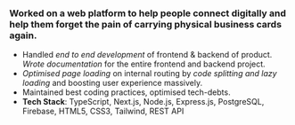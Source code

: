 ### Worked on a web platform to help people connect digitally and help them forget the pain of carrying physical business cards again.

- Handled _end to end development_ of frontend & backend of product. _Wrote documentation_ for the entire frontend
  and backend project.
- _Optimised page loading_ on internal routing by _code splitting and lazy loading_ and boosting user experience
  massively.
- Maintained best coding practices, optimised tech-debts.
- **Tech Stack**: TypeScript, Next.js, Node.js, Express.js, PostgreSQL, Firebase, HTML5, CSS3, Tailwind, REST API
